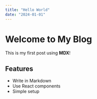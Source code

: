 ```yaml
---
title: "Hello World"
date: "2024-01-01"
---
```


# Welcome to My Blog

This is my first post using **MDX**!

## Features

- Write in Markdown
- Use React components
- Simple setup
